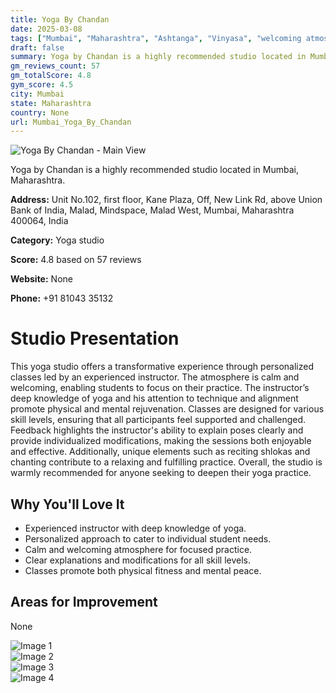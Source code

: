```yaml
---
title: Yoga By Chandan
date: 2025-03-08
tags: ["Mumbai", "Maharashtra", "Ashtanga", "Vinyasa", "welcoming atmosphere", "personalized classes", "Mumbai"]  
draft: false
summary: Yoga by Chandan is a highly recommended studio located in Mumbai, Maharashtra.
gm_reviews_count: 57
gm_totalScore: 4.8
gym_score: 4.5
city: Mumbai
state: Maharashtra
country: None
url: Mumbai_Yoga_By_Chandan
---
```


<div className="aspect-[16/9] relative my-8">
  <img 
    src="https://lh5.googleusercontent.com/p/AF1QipPJz5PzmdhpUTtCMnfqxmF6Zg7YCReBkQN0nrHp=w1920-h1080-k-no"
    alt="Yoga By Chandan - Main View"
    className="object-cover absolute inset-0 w-full h-full rounded-lg"
  />
</div>

Yoga by Chandan is a highly recommended studio located in Mumbai, Maharashtra.

**Address:** Unit No.102, first floor, Kane Plaza, Off, New Link Rd, above Union Bank of India, Malad, Mindspace, Malad West, Mumbai, Maharashtra 400064, India

**Category:** Yoga studio

**Score:** 4.8 based on 57 reviews

**Website:** None

**Phone:** +91 81043 35132

# Studio Presentation

This yoga studio offers a transformative experience through personalized classes led by an experienced instructor. The atmosphere is calm and welcoming, enabling students to focus on their practice. The instructor’s deep knowledge of yoga and his attention to technique and alignment promote physical and mental rejuvenation. Classes are designed for various skill levels, ensuring that all participants feel supported and challenged. Feedback highlights the instructor's ability to explain poses clearly and provide individualized modifications, making the sessions both enjoyable and effective. Additionally, unique elements such as reciting shlokas and chanting contribute to a relaxing and fulfilling practice. Overall, the studio is warmly recommended for anyone seeking to deepen their yoga practice.

## Why You'll Love It

- Experienced instructor with deep knowledge of yoga.
- Personalized approach to cater to individual student needs.
- Calm and welcoming atmosphere for focused practice.
- Clear explanations and modifications for all skill levels.
- Classes promote both physical fitness and mental peace.

## Areas for Improvement

None

<div className="grid grid-cols-1 xl:grid-cols-2 gap-4 my-8">
<div className="aspect-[4/3] relative"><img src="https://lh3.googleusercontent.com/p/AF1QipPs_XCZhDsEaftnxr5cE2dHmUz2StBEvi3u06oQ=w1920-h1080-k-no" alt="Image 1" className="object-cover absolute inset-0 w-full h-full rounded-lg" /></div>
<div className="aspect-[4/3] relative"><img src="https://lh5.googleusercontent.com/p/AF1QipNvst76wTEa5vtXA6jUiFw2Ang_uCFX0K-qR9Ld=w1920-h1080-k-no" alt="Image 2" className="object-cover absolute inset-0 w-full h-full rounded-lg" /></div>
<div className="aspect-[4/3] relative"><img src="https://lh5.googleusercontent.com/p/AF1QipMkkPKDAlAyytn_fR6I7PBFjhAYhLppFkl4wISw=w1920-h1080-k-no" alt="Image 3" className="object-cover absolute inset-0 w-full h-full rounded-lg" /></div>
<div className="aspect-[4/3] relative"><img src="https://lh5.googleusercontent.com/p/AF1QipNuMQ6YFYZ1PLBePvvYcZKfbXOvDViiTH4icqVJ=w1920-h1080-k-no" alt="Image 4" className="object-cover absolute inset-0 w-full h-full rounded-lg" /></div>
</div>